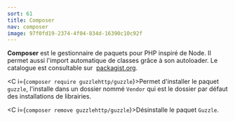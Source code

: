 ```yaml
---
sort: 61
title: Composer
nav: composer
image: 97f0fd19-2374-4f04-834d-16390c10c92f
---
```


**Composer** est le gestionnaire de paquets pour PHP inspiré de Node. Il permet aussi l'import automatique de classes grâce à son autoloader. Le catalogue est consultable sur  [packagist.org](https://packagist.org/).

<C i={`composer require guzzlehttp/guzzle`}>Permet d'installer le paquet `guzzle`, l'installe dans un dossier nommé `Vendor` qui est le dossier par défaut des installations de librairies.</C>

<C i={`composer remove guzzlehttp/guzzle`}>Désinstalle le paquet `Guzzle`.</C>


